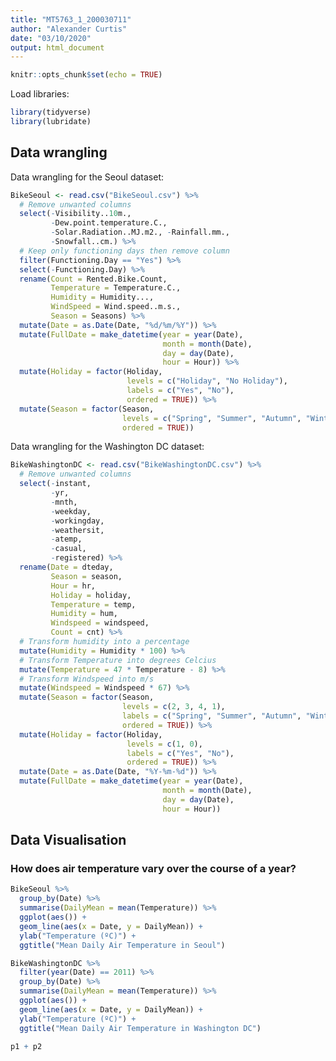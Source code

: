 ```yaml
---
title: "MT5763_1_200030711"
author: "Alexander Curtis"
date: "03/10/2020"
output: html_document
---
```


```r
knitr::opts_chunk$set(echo = TRUE)
```

Load libraries:
```r
library(tidyverse)
library(lubridate)
```

## Data wrangling

Data wrangling for the Seoul dataset:
```r
BikeSeoul <- read.csv("BikeSeoul.csv") %>% 
  # Remove unwanted columns
  select(-Visibility..10m.,
         -Dew.point.temperature.C.,
         -Solar.Radiation..MJ.m2., -Rainfall.mm.,
         -Snowfall..cm.) %>%
  # Keep only functioning days then remove column
  filter(Functioning.Day == "Yes") %>%
  select(-Functioning.Day) %>%
  rename(Count = Rented.Bike.Count, 
         Temperature = Temperature.C.,
         Humidity = Humidity...,
         WindSpeed = Wind.speed..m.s.,
         Season = Seasons) %>%
  mutate(Date = as.Date(Date, "%d/%m/%Y")) %>%
  mutate(FullDate = make_datetime(year = year(Date),
                                  month = month(Date),
                                  day = day(Date),
                                  hour = Hour)) %>%
  mutate(Holiday = factor(Holiday, 
                          levels = c("Holiday", "No Holiday"),
                          labels = c("Yes", "No"),
                          ordered = TRUE)) %>%
  mutate(Season = factor(Season, 
                         levels = c("Spring", "Summer", "Autumn", "Winter"),
                         ordered = TRUE))
```


Data wrangling for the Washington DC dataset:
```r
BikeWashingtonDC <- read.csv("BikeWashingtonDC.csv") %>%
  # Remove unwanted columns
  select(-instant,
         -yr,
         -mnth,
         -weekday,
         -workingday,
         -weathersit,
         -atemp,
         -casual,
         -registered) %>%
  rename(Date = dteday,
         Season = season,
         Hour = hr,
         Holiday = holiday,
         Temperature = temp,
         Humidity = hum,
         Windspeed = windspeed,
         Count = cnt) %>%
  # Transform humidity into a percentage
  mutate(Humidity = Humidity * 100) %>%
  # Transform Temperature into degrees Celcius
  mutate(Temperature = 47 * Temperature - 8) %>%
  # Transform Windspeed into m/s
  mutate(Windspeed = Windspeed * 67) %>%
  mutate(Season = factor(Season,
                         levels = c(2, 3, 4, 1),
                         labels = c("Spring", "Summer", "Autumn", "Winter"),
                         ordered = TRUE)) %>%
  mutate(Holiday = factor(Holiday,
                          levels = c(1, 0),
                          labels = c("Yes", "No"),
                          ordered = TRUE)) %>%
  mutate(Date = as.Date(Date, "%Y-%m-%d")) %>%
  mutate(FullDate = make_datetime(year = year(Date),
                                  month = month(Date),
                                  day = day(Date),
                                  hour = Hour))
```


## Data Visualisation

### How does air temperature vary over the course of a year?

```r
BikeSeoul %>% 
  group_by(Date) %>%
  summarise(DailyMean = mean(Temperature)) %>%
  ggplot(aes()) +
  geom_line(aes(x = Date, y = DailyMean)) +
  ylab("Temperature (ºC)") +
  ggtitle("Mean Daily Air Temperature in Seoul")
```

```r
BikeWashingtonDC %>% 
  filter(year(Date) == 2011) %>%
  group_by(Date) %>%
  summarise(DailyMean = mean(Temperature)) %>%
  ggplot(aes()) +
  geom_line(aes(x = Date, y = DailyMean)) +
  ylab("Temperature (ºC)") +
  ggtitle("Mean Daily Air Temperature in Washington DC")
```

```r
p1 + p2
```



